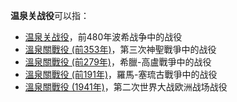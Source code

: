 '''温泉关战役'''可以指：
*[[温泉关战役|温泉关战役]]，前480年波希战争中的战役
*[[溫泉關戰役_(前353年)|溫泉關戰役 (前353年)]]，第三次神聖戰爭中的战役
*[[溫泉關戰役_(前279年)|溫泉關戰役 (前279年)]]，希臘-高盧戰爭中的战役
*[[溫泉關戰役_(前191年)|溫泉關戰役 (前191年)]]，羅馬-塞琉古戰爭中的战役
*[[溫泉關戰役_(1941年)|溫泉關戰役 (1941年)]]，第二次世界大战欧洲战场战役

{{Disambiguation|Cat=五字战事消歧义}}